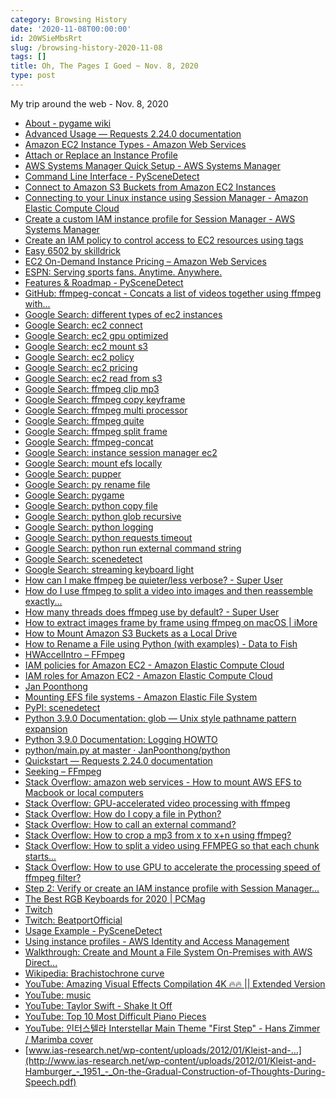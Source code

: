 ```yaml
---
category: Browsing History
date: '2020-11-08T00:00:00'
id: 20WSieMbsRrt
slug: /browsing-history-2020-11-08
tags: []
title: Oh, The Pages I Goed ~ Nov. 8, 2020
type: post
---
```


My trip around the web - Nov. 8, 2020

- [About - pygame wiki](https://www.pygame.org/wiki/about)
- [Advanced Usage — Requests 2.24.0 documentation](https://requests.readthedocs.io/en/master/user/advanced/)
- [Amazon EC2 Instance Types - Amazon Web Services](https://aws.amazon.com/ec2/instance-types/)
- [Attach or Replace an Instance Profile](https://aws.amazon.com/premiumsupport/knowledge-center/attach-replace-ec2-instance-profile/)
- [AWS Systems Manager Quick Setup - AWS Systems Manager](https://docs.aws.amazon.com/systems-manager/latest/userguide/systems-manager-quick-setup.html)
- [Command Line Interface - PySceneDetect](https://pyscenedetect.readthedocs.io/en/latest/examples/usage/)
- [Connect to Amazon S3 Buckets from Amazon EC2 Instances](https://aws.amazon.com/premiumsupport/knowledge-center/ec2-instance-access-s3-bucket/)
- [Connecting to your Linux instance using Session Manager - Amazon Elastic Compute Cloud](https://docs.aws.amazon.com/AWSEC2/latest/UserGuide/session-manager.html)
- [Create a custom IAM instance profile for Session Manager - AWS Systems Manager](https://docs.aws.amazon.com/systems-manager/latest/userguide/getting-started-create-iam-instance-profile.html)
- [Create an IAM policy to control access to EC2 resources using tags](https://aws.amazon.com/premiumsupport/knowledge-center/iam-ec2-resource-tags/)
- [Easy 6502 by skilldrick](https://skilldrick.github.io/easy6502/)
- [EC2 On-Demand Instance Pricing – Amazon Web Services](https://aws.amazon.com/ec2/pricing/on-demand/)
- [ESPN: Serving sports fans. Anytime. Anywhere.](https://www.espn.com/)
- [Features & Roadmap - PySceneDetect](https://pyscenedetect.readthedocs.io/en/latest/features/)
- [GitHub: ffmpeg-concat - Concats a list of videos together using ffmpeg with...](https://github.com/transitive-bullshit/ffmpeg-concat)
- [Google Search: different types of ec2 instances](https://www.google.com/search?client=safari&rls=en&q=different+types+of+ec2+instances&ie=UTF-8&oe=UTF-8)
- [Google Search: ec2 connect](https://www.google.com/search?newwindow=1&client=safari&rls=en&ei=VL6oX6qLAoOc5gLnlZ6QCA&q=ec2+connect+&oq=ec2+connect+&gs_lcp=CgZwc3ktYWIQAzIFCAAQyQMyAggAMgIIADICCAAyAggAMgIIADICCAAyAggAMgIIADICCAA6BAgAEEc6CAgAEMkDEJECOgUIABCRAjoHCAAQsQMQQzoECAAQQzoICAAQsQMQkQJQ5ERYtExgz05oAHACeAKAAY0DiAGXCZIBBzMuNC4wLjGYAQCgAQGqAQdnd3Mtd2l6yAEIwAEB&sclient=psy-ab&ved=0ahUKEwiqhbeRyfTsAhUDjlkKHeeKB4IQ4dUDCAw&uact=5)
- [Google Search: ec2 gpu optimized](https://www.google.com/search?client=safari&rls=en&q=ec2+gpu+optimized&ie=UTF-8&oe=UTF-8)
- [Google Search: ec2 mount s3](https://www.google.com/search?client=safari&rls=en&q=ec2+mount+s3&ie=UTF-8&oe=UTF-8)
- [Google Search: ec2 policy](https://www.google.com/search?client=safari&rls=en&q=ec2+policy&ie=UTF-8&oe=UTF-8)
- [Google Search: ec2 pricing](https://www.google.com/search?client=safari&rls=en&q=ec2+pricing&ie=UTF-8&oe=UTF-8)
- [Google Search: ec2 read from s3](https://www.google.com/search?client=safari&rls=en&q=ec2+read+from+s3&ie=UTF-8&oe=UTF-8)
- [Google Search: ffmpeg clip mp3](https://www.google.com/search?client=safari&rls=en&q=ffmpeg+clip+mp3&ie=UTF-8&oe=UTF-8)
- [Google Search: ffmpeg copy keyframe](https://www.google.com/search?client=safari&rls=en&q=ffmpeg+copy+keyframe&ie=UTF-8&oe=UTF-8)
- [Google Search: ffmpeg multi processor](https://www.google.com/search?client=safari&rls=en&q=ffmpeg+multi+processor&ie=UTF-8&oe=UTF-8)
- [Google Search: ffmpeg quite](https://www.google.com/search?client=safari&rls=en&q=ffmpeg+quite&ie=UTF-8&oe=UTF-8)
- [Google Search: ffmpeg split frame](https://www.google.com/search?client=safari&rls=en&q=ffmpeg+split+frame&ie=UTF-8&oe=UTF-8)
- [Google Search: ffmpeg-concat](https://www.google.com/search?client=safari&rls=en&q=ffmpeg-concat&ie=UTF-8&oe=UTF-8)
- [Google Search: instance session manager ec2](https://www.google.com/search?client=safari&rls=en&q=instance+session+manager+ec2&ie=UTF-8&oe=UTF-8)
- [Google Search: mount efs locally](https://www.google.com/search?client=safari&rls=en&q=mount+efs+locally&ie=UTF-8&oe=UTF-8)
- [Google Search: pupper](https://www.google.com/search?client=safari&rls=en&q=pupper&ie=UTF-8&oe=UTF-8)
- [Google Search: py rename file](https://www.google.com/search?client=safari&rls=en&q=py+rename+file&ie=UTF-8&oe=UTF-8)
- [Google Search: pygame](https://www.google.com/search?client=safari&rls=en&q=pygame&ie=UTF-8&oe=UTF-8)
- [Google Search: python copy file](https://www.google.com/search?client=safari&rls=en&q=python+copy+file&ie=UTF-8&oe=UTF-8)
- [Google Search: python glob recursive](https://www.google.com/search?client=safari&rls=en&q=python+glob+recursive&ie=UTF-8&oe=UTF-8)
- [Google Search: python logging](https://www.google.com/search?client=safari&rls=en&q=python+logging&ie=UTF-8&oe=UTF-8)
- [Google Search: python requests timeout](https://www.google.com/search?client=safari&rls=en&q=python+requests+timeout&ie=UTF-8&oe=UTF-8)
- [Google Search: python run external command string](https://www.google.com/search?newwindow=1&client=safari&rls=en&ei=pUinX8PHFtKm5gKniLrwBw&q=python+run+external+command+string&oq=python+run+external+command+string&gs_lcp=CgZwc3ktYWIQAzIFCAAQzQIyBQgAEM0CMgUIABDNAjIFCAAQzQIyBQgAEM0COgQIABBHUOEbWNcdYOshaABwAngAgAFwiAH2ApIBAzIuMpgBAKABAaoBB2d3cy13aXrIAQjAAQE&sclient=psy-ab&ved=0ahUKEwiDrvXh5PHsAhVSk1kKHSeEDn4Q4dUDCAw&uact=5)
- [Google Search: scenedetect](https://www.google.com/search?client=safari&rls=en&q=scenedetect&ie=UTF-8&oe=UTF-8)
- [Google Search: streaming keyboard light](https://www.google.com/search?client=safari&rls=en&q=streaming+keyboard+light&ie=UTF-8&oe=UTF-8)
- [How can I make ffmpeg be quieter/less verbose? - Super User](https://superuser.com/questions/326629/how-can-i-make-ffmpeg-be-quieter-less-verbose)
- [How do I use ffmpeg to split a video into images and then reassemble exactly...](https://superuser.com/questions/1044444/how-do-i-use-ffmpeg-to-split-a-video-into-images-and-then-reassemble-exactly-the)
- [How many threads does ffmpeg use by default? - Super User](https://superuser.com/questions/155305/how-many-threads-does-ffmpeg-use-by-default)
- [How to extract images frame by frame using ffmpeg on macOS | iMore](https://www.imore.com/how-extract-images-frame-frame-using-ffmpeg-macos)
- [How to Mount Amazon S3 Buckets as a Local Drive](https://cloud.netapp.com/blog/amazon-s3-as-a-file-system)
- [How to Rename a File using Python (with examples) - Data to Fish](https://datatofish.com/rename-file-python/)
- [HWAccelIntro – FFmpeg](https://trac.ffmpeg.org/wiki/HWAccelIntro)
- [IAM policies for Amazon EC2 - Amazon Elastic Compute Cloud](https://docs.aws.amazon.com/AWSEC2/latest/UserGuide/iam-policies-for-amazon-ec2.html)
- [IAM roles for Amazon EC2 - Amazon Elastic Compute Cloud](https://docs.aws.amazon.com/AWSEC2/latest/UserGuide/iam-roles-for-amazon-ec2.html)
- [Jan Poonthong](https://janpoonthong.github.io/portfolio/microblog.html)
- [Mounting EFS file systems - Amazon Elastic File System](https://docs.aws.amazon.com/efs/latest/ug/mounting-fs.html)
- [PyPI: scenedetect](https://pypi.org/project/scenedetect/)
- [Python 3.9.0 Documentation: glob — Unix style pathname pattern expansion](https://docs.python.org/3/library/glob.html)
- [Python 3.9.0 Documentation: Logging HOWTO](https://docs.python.org/3/howto/logging.html)
- [python/main.py at master · JanPoonthong/python](https://github.com/JanPoonthong/python/blob/master/pygame/new_space_invaders/main.py)
- [Quickstart — Requests 2.24.0 documentation](https://requests.readthedocs.io/en/master/user/quickstart/)
- [Seeking – FFmpeg](https://trac.ffmpeg.org/wiki/Seeking)
- [Stack Overflow: amazon web services - How to mount AWS EFS to Macbook or local computers](https://stackoverflow.com/questions/41026572/how-to-mount-aws-efs-to-macbook-or-local-computers)
- [Stack Overflow: GPU-accelerated video processing with ffmpeg](https://stackoverflow.com/questions/44510765/gpu-accelerated-video-processing-with-ffmpeg)
- [Stack Overflow: How do I copy a file in Python?](https://stackoverflow.com/questions/123198/how-do-i-copy-a-file-in-python)
- [Stack Overflow: How to call an external command?](https://stackoverflow.com/questions/89228/how-to-call-an-external-command)
- [Stack Overflow: How to crop a mp3 from x to x+n using ffmpeg?](https://stackoverflow.com/questions/1390731/how-to-crop-a-mp3-from-x-to-xn-using-ffmpeg)
- [Stack Overflow: How to split a video using FFMPEG so that each chunk starts...](https://stackoverflow.com/questions/14005110/how-to-split-a-video-using-ffmpeg-so-that-each-chunk-starts-with-a-key-frame)
- [Stack Overflow: How to use GPU to accelerate the processing speed of ffmpeg filter?](https://stackoverflow.com/questions/55687189/how-to-use-gpu-to-accelerate-the-processing-speed-of-ffmpeg-filter/55747785#55747785)
- [Step 2: Verify or create an IAM instance profile with Session Manager...](https://docs.aws.amazon.com/systems-manager/latest/userguide/session-manager-getting-started-instance-profile.html)
- [The Best RGB Keyboards for 2020 | PCMag](https://www.pcmag.com/picks/the-best-rgb-keyboards)
- [Twitch](https://www.twitch.tv/)
- [Twitch: BeatportOfficial](https://www.twitch.tv/beatportofficial)
- [Usage Example - PySceneDetect](https://pyscenedetect.readthedocs.io/en/latest/examples/usage-example/)
- [Using instance profiles - AWS Identity and Access Management](https://docs.aws.amazon.com/IAM/latest/UserGuide/id_roles_use_switch-role-ec2_instance-profiles.html)
- [Walkthrough: Create and Mount a File System On-Premises with AWS Direct...](https://docs.aws.amazon.com/efs/latest/ug/efs-onpremises.html)
- [Wikipedia: Brachistochrone curve](https://en.wikipedia.org/wiki/Brachistochrone_curve)
- [YouTube: Amazing Visual Effects Compilation 4K 🔥🔥 || Extended Version](https://www.youtube.com/watch?v=OhBo1A8atuA)
- [YouTube: music](https://www.youtube.com/results?search_query=music+)
- [YouTube: Taylor Swift - Shake It Off](https://www.youtube.com/watch?v=nfWlot6h_JM)
- [YouTube: Top 10 Most Difficult Piano Pieces](https://www.youtube.com/watch?v=l15PDRSTn7s)
- [YouTube: 인터스텔라 Interstellar Main Theme "First Step" - Hans Zimmer / Marimba cover](https://www.youtube.com/watch?v=1ISgr-2qdK0)
- [‎www.ias-research.net/wp-content/uploads/2012/01/Kleist-and-...](http://www.ias-research.net/wp-content/uploads/2012/01/Kleist-and-Hamburger_-_1951_-_On-the-Gradual-Construction-of-Thoughts-During-Speech.pdf)